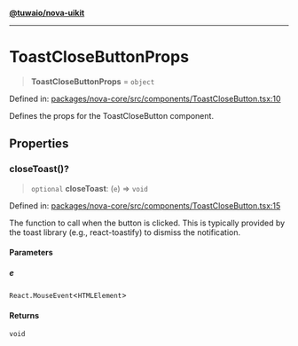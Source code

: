 [**@tuwaio/nova-uikit**](../../../README.md)

***

# ToastCloseButtonProps

> **ToastCloseButtonProps** = `object`

Defined in: [packages/nova-core/src/components/ToastCloseButton.tsx:10](https://github.com/TuwaIO/nova-uikit/blob/eac112e7837b18e42b510f826448b83af4bada15/packages/nova-core/src/components/ToastCloseButton.tsx#L10)

Defines the props for the ToastCloseButton component.

## Properties

### closeToast()?

> `optional` **closeToast**: (`e`) => `void`

Defined in: [packages/nova-core/src/components/ToastCloseButton.tsx:15](https://github.com/TuwaIO/nova-uikit/blob/eac112e7837b18e42b510f826448b83af4bada15/packages/nova-core/src/components/ToastCloseButton.tsx#L15)

The function to call when the button is clicked. This is typically provided by the
toast library (e.g., react-toastify) to dismiss the notification.

#### Parameters

##### e

`React.MouseEvent`\<`HTMLElement`\>

#### Returns

`void`
